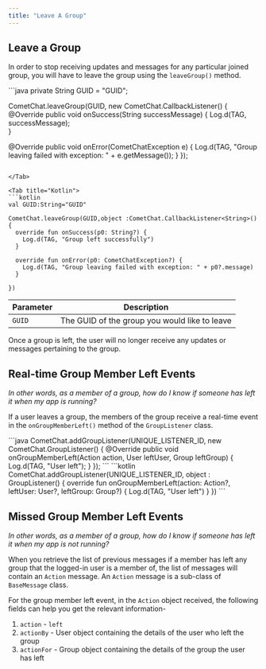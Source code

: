 ```yaml
---
title: "Leave A Group"
---
```




## Leave a Group

In order to stop receiving updates and messages for any particular joined group, you will have to leave the group using the `leaveGroup()` method.

<Tabs>
<Tab title="Java">
```java
private String GUID = "GUID";

CometChat.leaveGroup(GUID, new CometChat.CallbackListener<String>() {
  @Override
  public void onSuccess(String successMessage) {
    Log.d(TAG, successMessage);        
  }

  @Override
  public void onError(CometChatException e) {
    Log.d(TAG, "Group leaving failed with exception: " + e.getMessage());
  }
});
```

</Tab>

<Tab title="Kotlin">
```kotlin
val GUID:String="GUID"

CometChat.leaveGroup(GUID,object :CometChat.CallbackListener<String>(){
  override fun onSuccess(p0: String?) {
    Log.d(TAG, "Group left successfully")
  }
  
  override fun onError(p0: CometChatException?) {
    Log.d(TAG, "Group leaving failed with exception: " + p0?.message)
  }

})
```

</Tab>

</Tabs>

| Parameter | Description                                   |
| --------- | --------------------------------------------- |
| `GUID`    | The GUID of the group you would like to leave |

Once a group is left, the user will no longer receive any updates or messages pertaining to the group.

## Real-time Group Member Left Events

*In other words, as a member of a group, how do I know if someone has left it when my app is running?*

If a user leaves a group, the members of the group receive a real-time event in the `onGroupMemberLeft()` method of the `GroupListener` class.

<Tabs>
<Tab title="Java">
```java
CometChat.addGroupListener(UNIQUE_LISTENER_ID, new CometChat.GroupListener() {
  @Override
  public void onGroupMemberLeft(Action action, User leftUser, Group leftGroup) {
    Log.d(TAG, "User left");
  }
});
```

</Tab>

<Tab title="Kotlin">
```kotlin
CometChat.addGroupListener(UNIQUE_LISTENER_ID, object : GroupListener() {
  override fun onGroupMemberLeft(action: Action?, leftUser: User?, leftGroup: Group?) {
    Log.d(TAG, "User left")
  }
})
```

</Tab>

</Tabs>

## Missed Group Member Left Events

*In other words, as a member of a group, how do I know if someone has left it when my app is not running?*

When you retrieve the list of previous messages if a member has left any group that the logged-in user is a member of, the list of messages will contain an `Action` message. An `Action` message is a sub-class of `BaseMessage` class.

For the group member left event, in the `Action` object received, the following fields can help you get the relevant information-

1. `action` - `left`
2. `actionBy` - User object containing the details of the user who left the group
3. `actionFor` - Group object containing the details of the group the user has left
